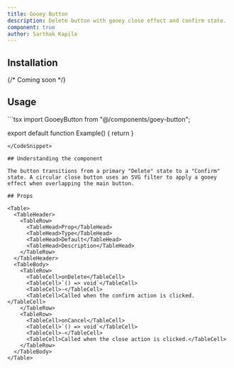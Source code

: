 ```yaml
---
title: Gooey Button
description: Delete button with gooey close effect and confirm state.
component: true
author: Sarthak Kapila
---
```


<ComponentPreview name="goey-button" />

## Installation

{/* Coming soon */}

## Usage

<CodeSnippet title="Gooey Button Example">
```tsx
import GooeyButton from "@/components/goey-button";

export default function Example() {
  return <GooeyButton />
}
```
</CodeSnippet>

## Understanding the component

The button transitions from a primary "Delete" state to a "Confirm" state. A circular close button uses an SVG filter to apply a gooey effect when overlapping the main button.

## Props

<Table>
  <TableHeader>
    <TableRow>
      <TableHead>Prop</TableHead>
      <TableHead>Type</TableHead>
      <TableHead>Default</TableHead>
      <TableHead>Description</TableHead>
    </TableRow>
  </TableHeader>
  <TableBody>
    <TableRow>
      <TableCell>onDelete</TableCell>
      <TableCell>`() => void`</TableCell>
      <TableCell>-</TableCell>
      <TableCell>Called when the confirm action is clicked.</TableCell>
    </TableRow>
    <TableRow>
      <TableCell>onCancel</TableCell>
      <TableCell>`() => void`</TableCell>
      <TableCell>-</TableCell>
      <TableCell>Called when the close action is clicked.</TableCell>
    </TableRow>
  </TableBody>
</Table>


